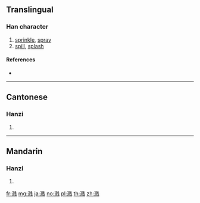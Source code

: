 {{also|濺}}
==Translingual==

===Han character===
{{Han char|rn=85|rad=水|as=09|sn=12|four=|canj=EBOJ}}

# [[sprinkle]], [[spray]]
# [[spill]], [[splash]]

====References====
* {{Han ref|kx=0639.111|hdz=31678.020|uh=6E85|ud=28293}}

----

==Cantonese==

===Hanzi===
{{yue-hanzi|jyut=|y=jin1, jin3|tra=濺}}

# {{defn|lang=yue|sort=水09}}

----

==Mandarin==

===Hanzi===
{{cmn-hanzi|tra=濺|pin=[[jiàn]] ([[jian4]])|wg=chien<sup>4</sup>}}

# {{defn|lang=cmn|sort=水09}}

[[fr:溅]]
[[mg:溅]]
[[ja:溅]]
[[no:溅]]
[[pl:溅]]
[[th:溅]]
[[zh:溅]]